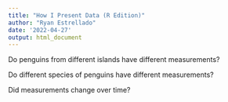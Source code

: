 ```yaml
---
title: "How I Present Data (R Edition)"
author: "Ryan Estrellado"
date: '2022-04-27'
output: html_document
---
```


Do penguins from different islands have different measurements? 

Do different species of penguins have different measurements? 

Did measurements change over time? 


